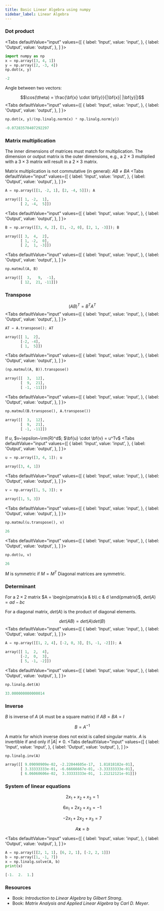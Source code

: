 ```yaml
---
title: Basic Linear Algebra using numpy
sidebar_label: Linear Algebra
---
```


### Dot product
<Tabs
  defaultValue="input"
  values={[
    { label: 'Input', value: 'input', },
    { label: 'Output', value: 'output', },
  ]
}>

<TabItem value="input">

```python
import numpy as np
x = np.array([3, 4, 1])
y = np.array([2, -3, 4])
np.dot(x, y)
```

</TabItem>

<TabItem value="output">

```python
-2
```

</TabItem>
</Tabs>

Angle between two vectors:

$$\cos(\theta) = \frac{\bf{x} \cdot \bf{y}}{|\bf{x}| |\bf{y}|}$$
<Tabs
  defaultValue="input"
  values={[
    { label: 'Input', value: 'input', },
    { label: 'Output', value: 'output', },
  ]
}>

<TabItem value="input">

```python
np.dot(x, y)/(np.linalg.norm(x) * np.linalg.norm(y))
```

</TabItem>

<TabItem value="output">

```python
-0.07283570407292297
```

</TabItem>
</Tabs>

### Matrix multiplication

The inner dimensions of matrices must match for multiplication. The dimension or
output matrix is the outer dimensions, e.g., a $2 \times 3$ multiplied with a
$3 \times 3$ matrix will result in a $2 \times 3$ matrix.

Matrix multiplication is not commutative (in general): $AB \neq BA$
<Tabs
  defaultValue="input"
  values={[
    { label: 'Input', value: 'input', },
    { label: 'Output', value: 'output', },
  ]
}>

<TabItem value="input">

```python
A = np.array([[1, -2, 1], [2, -4, 5]]); A
```

</TabItem>

<TabItem value="output">

```python
array([[ 1, -2,  1],
       [ 2, -4,  5]])
```

</TabItem>
</Tabs>

<Tabs
  defaultValue="input"
  values={[
    { label: 'Input', value: 'input', },
    { label: 'Output', value: 'output', },
  ]
}>

<TabItem value="input">

```python
B = np.array([[3, 4, 2], [1, -2, 0], [2, 1, -3]]); B
```

</TabItem>

<TabItem value="output">

```python
array([[ 3,  4,  2],
       [ 1, -2,  0],
       [ 2,  1, -3]])
```

</TabItem>
</Tabs>

<Tabs
  defaultValue="input"
  values={[
    { label: 'Input', value: 'input', },
    { label: 'Output', value: 'output', },
  ]
}>

<TabItem value="input">

```python
np.matmul(A, B)
```

</TabItem>

<TabItem value="output">

```python
array([[  3,   9,  -1],
       [ 12,  21, -11]])
```

</TabItem>
</Tabs>

### Transpose

$$(AB)^T = B^T A^T$$
<Tabs
  defaultValue="input"
  values={[
    { label: 'Input', value: 'input', },
    { label: 'Output', value: 'output', },
  ]
}>

<TabItem value="input">

```python
AT = A.transpose(); AT
```

</TabItem>

<TabItem value="output">

```python
array([[ 1,  2],
       [-2, -4],
       [ 1,  5]])
```

</TabItem>
</Tabs>

<Tabs
  defaultValue="input"
  values={[
    { label: 'Input', value: 'input', },
    { label: 'Output', value: 'output', },
  ]
}>

<TabItem value="input">

```python
(np.matmul(A, B)).transpose()
```

</TabItem>

<TabItem value="output">

```python
array([[  3,  12],
       [  9,  21],
       [ -1, -11]])
```

</TabItem>
</Tabs>

<Tabs
  defaultValue="input"
  values={[
    { label: 'Input', value: 'input', },
    { label: 'Output', value: 'output', },
  ]
}>

<TabItem value="input">

```python
np.matmul(B.transpose(), A.transpose())
```

</TabItem>

<TabItem value="output">

```python
array([[  3,  12],
       [  9,  21],
       [ -1, -11]])
```

</TabItem>
</Tabs>

If $u$, $v~\epsilon~\rm{R}^d$; $\bf{u} \cdot \bf{v} = u^Tv$
<Tabs
  defaultValue="input"
  values={[
    { label: 'Input', value: 'input', },
    { label: 'Output', value: 'output', },
  ]
}>

<TabItem value="input">

```python
u = np.array([3, 4, 1]); u
```

</TabItem>

<TabItem value="output">

```python
array([3, 4, 1])
```

</TabItem>
</Tabs>

<Tabs
  defaultValue="input"
  values={[
    { label: 'Input', value: 'input', },
    { label: 'Output', value: 'output', },
  ]
}>

<TabItem value="input">

```python
v = np.array([1, 5, 3]); v
```

</TabItem>

<TabItem value="output">

```python
array([1, 5, 3])
```

</TabItem>
</Tabs>

<Tabs
  defaultValue="input"
  values={[
    { label: 'Input', value: 'input', },
    { label: 'Output', value: 'output', },
  ]
}>

<TabItem value="input">

```python
np.matmul(u.transpose(), v)
```

</TabItem>

<TabItem value="output">

```python
26
```

</TabItem>
</Tabs>

<Tabs
  defaultValue="input"
  values={[
    { label: 'Input', value: 'input', },
    { label: 'Output', value: 'output', },
  ]
}>

<TabItem value="input">

```python
np.dot(u, v)
```

</TabItem>

<TabItem value="output">

```python
26
```

</TabItem>
</Tabs>

$M$ is symmetric if $M = M^T$
Diagonal matrices are symmetric.

### Determinant

For a $2 \times 2$ matrix $A = \begin{pmatrix}a & b\\ c & d \end{pmatrix}$, $det
(A) = ad -bc$

For a diagonal matrix, $det(A)$ is the product of diagonal elements.

$$det(AB) = det(A) det(B)$$
<Tabs
  defaultValue="input"
  values={[
    { label: 'Input', value: 'input', },
    { label: 'Output', value: 'output', },
  ]
}>

<TabItem value="input">

```python
A = np.array([[1, 2, 4], [-2, 0, 3], [5, -1, -2]]); A
```

</TabItem>

<TabItem value="output">

```python
array([[ 1,  2,  4],
       [-2,  0,  3],
       [ 5, -1, -2]])
```

</TabItem>
</Tabs>

<Tabs
  defaultValue="input"
  values={[
    { label: 'Input', value: 'input', },
    { label: 'Output', value: 'output', },
  ]
}>

<TabItem value="input">

```python
np.linalg.det(A)
```

</TabItem>

<TabItem value="output">

```python
33.000000000000014
```

</TabItem>
</Tabs>

### Inverse

$B$ is inverse of $A$ ($A$ must be a square matrix) if $AB = BA = I$

$$B = A^{-1}$$

A matrix for which inverse does not exist is called singular matrix.
$A$ is invertible if and only if $|A| \neq 0$.
<Tabs
  defaultValue="input"
  values={[
    { label: 'Input', value: 'input', },
    { label: 'Output', value: 'output', },
  ]
}>

<TabItem value="input">

```python
np.linalg.inv(A)
```

</TabItem>

<TabItem value="output">

```python
array([[ 9.09090909e-02, -2.22044605e-17,  1.81818182e-01],
       [ 3.33333333e-01, -6.66666667e-01, -3.33333333e-01],
       [ 6.06060606e-02,  3.33333333e-01,  1.21212121e-01]])
```

</TabItem>
</Tabs>

### System of linear equations
$$2 x_1 + x_2 + x_3 = 1$$

$$6 x_1 + 2 x_2 + x_3 = -1$$

$$-2 x_1 + 2 x_2 + x_3 = 7$$

$$A\textbf{x} = b$$

<Tabs
  defaultValue="input"
  values={[
    { label: 'Input', value: 'input', },
    { label: 'Output', value: 'output', },
  ]
}>

<TabItem value="input">

```python
A = np.array([[2, 1, 1], [6, 2, 1], [-2, 2, 1]])
b = np.array([1, -1, 7])
x = np.linalg.solve(A, b)
print(x)
```

</TabItem>

<TabItem value="output">

```python
[-1.  2.  1.]
```

</TabItem>
</Tabs>

### Resources
- Book: *Introduction to Linear Algebra* by *Gilbert Strang*.
- Book: *Matrix Analysis and Applied Linear Algebra* by *Carl D. Meyer*.
